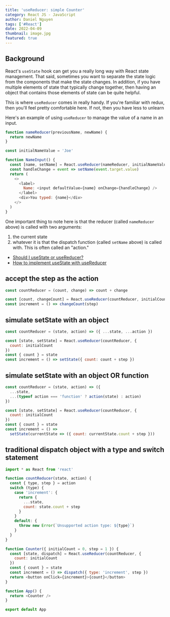 ```yaml
---
title: 'useReducer: simple Counter'
category: React JS - JavaScript
author: Daniel Nguyen
tags: ['#React']
date: 2022-04-09
thumbnail: image.jpg
featured: true
---
```


## Background

React's `useState` hook can get you a really long way with React state
management. That said, sometimes you want to separate the state logic from the
components that make the state changes. In addition, if you have multiple
elements of state that typically change together, then having an object that
contains those elements of state can be quite helpful.

This is where `useReducer` comes in really handy. If you're familiar with redux,
then you'll feel pretty comfortable here. If not, then you have less to unlearn

Here's an example of using `useReducer` to manage the value of a name in an
input.

```javascript
function nameReducer(previousName, newName) {
  return newName
}

const initialNameValue = 'Joe'

function NameInput() {
  const [name, setName] = React.useReducer(nameReducer, initialNameValue)
  const handleChange = event => setName(event.target.value)
  return (
    <>
      <label>
        Name: <input defaultValue={name} onChange={handleChange} />
      </label>
      <div>You typed: {name}</div>
    </>
  )
}
```

One important thing to note here is that the reducer (called `nameReducer`
above) is called with two arguments:

1. the current state
2. whatever it is that the dispatch function (called `setName` above) is called
   with. This is often called an "action."

- [Should I useState or useReducer?](https://kentcdodds.com/blog/should-i-usestate-or-usereducer)
- [How to implement useState with useReducer](https://kentcdodds.com/blog/how-to-implement-usestate-with-usereducer)

## accept the step as the action

```javascript
const countReducer = (count, change) => count + change

const [count, changeCount] = React.useReducer(countReducer, initialCount)
const increment = () => changeCount(step)
```

## simulate setState with an object

```javascript
const countReducer = (state, action) => ({ ...state, ...action })

const [state, setState] = React.useReducer(countReducer, {
  count: initialCount
})
const { count } = state
const increment = () => setState({ count: count + step })
```

## simulate setState with an object OR function

```javascript
const countReducer = (state, action) => ({
  ...state,
  ...(typeof action === 'function' ? action(state) : action)
})

const [state, setState] = React.useReducer(countReducer, {
  count: initialCount
})
const { count } = state
const increment = () =>
  setState(currentState => ({ count: currentState.count + step }))
```

## traditional dispatch object with a type and switch statement

```javascript
import * as React from 'react'

function countReducer(state, action) {
  const { type, step } = action
  switch (type) {
    case 'increment': {
      return {
        ...state,
        count: state.count + step
      }
    }
    default: {
      throw new Error(`Unsupported action type: ${type}`)
    }
  }
}

function Counter({ initialCount = 0, step = 1 }) {
  const [state, dispatch] = React.useReducer(countReducer, {
    count: initialCount
  })
  const { count } = state
  const increment = () => dispatch({ type: 'increment', step })
  return <button onClick={increment}>{count}</button>
}

function App() {
  return <Counter />
}

export default App
```
